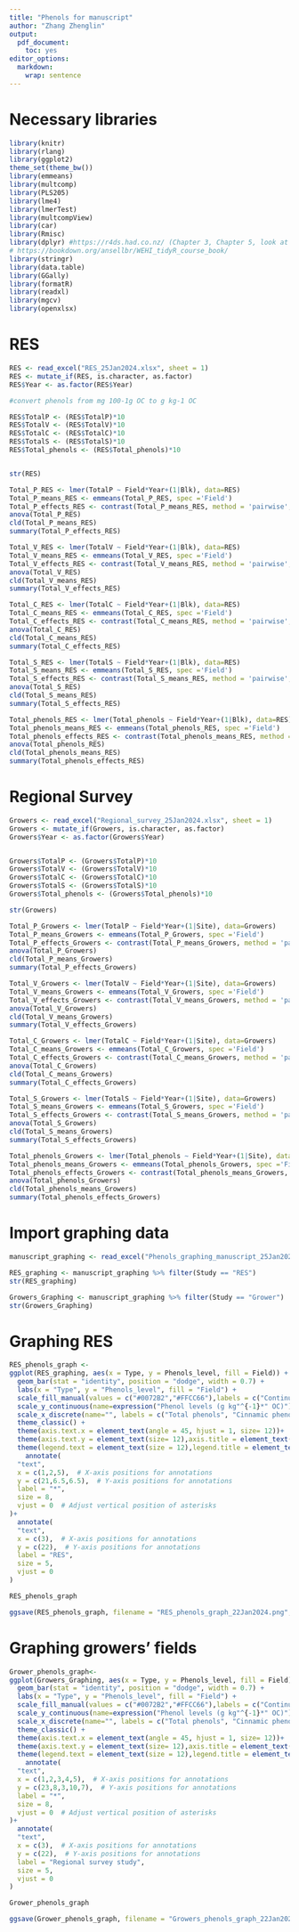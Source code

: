 ```yaml
---
title: "Phenols for manuscript"
author: "Zhang Zhenglin"
output:
  pdf_document:
    toc: yes
editor_options:
  markdown:
    wrap: sentence
---
```


# Necessary libraries

```r
library(knitr)
library(rlang)
library(ggplot2)
theme_set(theme_bw())
library(emmeans)
library(multcomp)
library(PLS205)
library(lme4)
library(lmerTest)
library(multcompView)
library(car)
library(Rmisc) 
library(dplyr) #https://r4ds.had.co.nz/ (Chapter 3, Chapter 5, look at filter and select)
# https://bookdown.org/ansellbr/WEHI_tidyR_course_book/
library(stringr) 
library(data.table)
library(GGally)
library(formatR)
library(readxl)
library(mgcv)
library(openxlsx)

```

# RES

```r
RES <- read_excel("RES_25Jan2024.xlsx", sheet = 1)
RES <- mutate_if(RES, is.character, as.factor)
RES$Year <- as.factor(RES$Year)

#convert phenols from mg 100-1g OC to g kg-1 OC

RES$TotalP <- (RES$TotalP)*10
RES$TotalV <- (RES$TotalV)*10
RES$TotalC <- (RES$TotalC)*10
RES$TotalS <- (RES$TotalS)*10
RES$Total_phenols <- (RES$Total_phenols)*10


str(RES)
```

```r
Total_P_RES <- lmer(TotalP ~ Field*Year+(1|Blk), data=RES)
Total_P_means_RES <- emmeans(Total_P_RES, spec ='Field')
Total_P_effects_RES <- contrast(Total_P_means_RES, method = 'pairwise', adjust = "tukey")
anova(Total_P_RES)
cld(Total_P_means_RES)
summary(Total_P_effects_RES)

Total_V_RES <- lmer(TotalV ~ Field*Year+(1|Blk), data=RES)
Total_V_means_RES <- emmeans(Total_V_RES, spec ='Field')
Total_V_effects_RES <- contrast(Total_V_means_RES, method = 'pairwise', adjust = "tukey")
anova(Total_V_RES)
cld(Total_V_means_RES)
summary(Total_V_effects_RES)

Total_C_RES <- lmer(TotalC ~ Field*Year+(1|Blk), data=RES)
Total_C_means_RES <- emmeans(Total_C_RES, spec ='Field')
Total_C_effects_RES <- contrast(Total_C_means_RES, method = 'pairwise', adjust = "tukey")
anova(Total_C_RES)
cld(Total_C_means_RES)
summary(Total_C_effects_RES)

Total_S_RES <- lmer(TotalS ~ Field*Year+(1|Blk), data=RES)
Total_S_means_RES <- emmeans(Total_S_RES, spec ='Field')
Total_S_effects_RES <- contrast(Total_S_means_RES, method = 'pairwise', adjust = "tukey")
anova(Total_S_RES)
cld(Total_S_means_RES)
summary(Total_S_effects_RES)

Total_phenols_RES <- lmer(Total_phenols ~ Field*Year+(1|Blk), data=RES)
Total_phenols_means_RES <- emmeans(Total_phenols_RES, spec ='Field')
Total_phenols_effects_RES <- contrast(Total_phenols_means_RES, method = 'pairwise', adjust = "tukey")
anova(Total_phenols_RES)
cld(Total_phenols_means_RES)
summary(Total_phenols_effects_RES)
```

# Regional Survey 

```r
Growers <- read_excel("Regional_survey_25Jan2024.xlsx", sheet = 1)
Growers <- mutate_if(Growers, is.character, as.factor)
Growers$Year <- as.factor(Growers$Year)


Growers$TotalP <- (Growers$TotalP)*10
Growers$TotalV <- (Growers$TotalV)*10
Growers$TotalC <- (Growers$TotalC)*10
Growers$TotalS <- (Growers$TotalS)*10
Growers$Total_phenols <- (Growers$Total_phenols)*10

str(Growers)
```


```r
Total_P_Growers <- lmer(TotalP ~ Field*Year+(1|Site), data=Growers)
Total_P_means_Growers <- emmeans(Total_P_Growers, spec ='Field')
Total_P_effects_Growers <- contrast(Total_P_means_Growers, method = 'pairwise', adjust = "tukey")
anova(Total_P_Growers)
cld(Total_P_means_Growers)
summary(Total_P_effects_Growers)

Total_V_Growers <- lmer(TotalV ~ Field*Year+(1|Site), data=Growers)
Total_V_means_Growers <- emmeans(Total_V_Growers, spec ='Field')
Total_V_effects_Growers <- contrast(Total_V_means_Growers, method = 'pairwise', adjust = "tukey")
anova(Total_V_Growers)
cld(Total_V_means_Growers)
summary(Total_V_effects_Growers)

Total_C_Growers <- lmer(TotalC ~ Field*Year+(1|Site), data=Growers)
Total_C_means_Growers <- emmeans(Total_C_Growers, spec ='Field')
Total_C_effects_Growers <- contrast(Total_C_means_Growers, method = 'pairwise', adjust = "tukey")
anova(Total_C_Growers)
cld(Total_C_means_Growers)
summary(Total_C_effects_Growers)

Total_S_Growers <- lmer(TotalS ~ Field*Year+(1|Site), data=Growers)
Total_S_means_Growers <- emmeans(Total_S_Growers, spec ='Field')
Total_S_effects_Growers <- contrast(Total_S_means_Growers, method = 'pairwise', adjust = "tukey")
anova(Total_S_Growers)
cld(Total_S_means_Growers)
summary(Total_S_effects_Growers)

Total_phenols_Growers <- lmer(Total_phenols ~ Field*Year+(1|Site), data=Growers)
Total_phenols_means_Growers <- emmeans(Total_phenols_Growers, spec ='Field')
Total_phenols_effects_Growers <- contrast(Total_phenols_means_Growers, method = 'pairwise', adjust = "tukey")
anova(Total_phenols_Growers)
cld(Total_phenols_means_Growers)
summary(Total_phenols_effects_Growers)
```

# Import graphing data

```r
manuscript_graphing <- read_excel("Phenols_graphing_manuscript_25Jan2024.xlsx", sheet = 1)

RES_graphing <- manuscript_graphing %>% filter(Study == "RES")
str(RES_graphing)

Growers_Graphing <- manuscript_graphing %>% filter(Study == "Grower")
str(Growers_Graphing)
```

# Graphing RES

```r
RES_phenols_graph <-
ggplot(RES_graphing, aes(x = Type, y = Phenols_level, fill = Field)) +
  geom_bar(stat = "identity", position = "dodge", width = 0.7) +
  labs(x = "Type", y = "Phenols_level", fill = "Field") +
  scale_fill_manual(values = c("#0072B2","#FFCC66"),labels = c("Continuous rice (CR)", "Fallow rice (FR)"))+
  scale_y_continuous(name=expression("Phenol levels (g kg"^{-1}*" OC)"), limits = c(0,25), expand = c(0, 0))+
  scale_x_discrete(name="", labels = c("Total phenols", "Cinnamic phenols", "p-hydroxybenzoic phenols", "Syringyl phenols", "Vanillyl phenols"))+
  theme_classic() +
  theme(axis.text.x = element_text(angle = 45, hjust = 1, size= 12))+
  theme(axis.text.y = element_text(size= 12),axis.title = element_text(size=12))+
  theme(legend.text = element_text(size = 12),legend.title = element_text(size = 13))+
    annotate(
  "text",
  x = c(1,2,5),  # X-axis positions for annotations
  y = c(21,6.5,6.5),  # Y-axis positions for annotations
  label = "*",
  size = 8,
  vjust = 0  # Adjust vertical position of asterisks
)+
  annotate(
  "text",
  x = c(3),  # X-axis positions for annotations
  y = c(22),  # Y-axis positions for annotations
  label = "RES",
  size = 5,
  vjust = 0  
)

RES_phenols_graph

ggsave(RES_phenols_graph, filename = "RES_phenols_graph_22Jan2024.png", height = 15, width = 20, units = "cm", dpi=1000)
```
# Graphing growers' fields

```r
Grower_phenols_graph<-
ggplot(Growers_Graphing, aes(x = Type, y = Phenols_level, fill = Field)) +
  geom_bar(stat = "identity", position = "dodge", width = 0.7) +
  labs(x = "Type", y = "Phenols_level", fill = "Field") +
  scale_fill_manual(values = c("#0072B2","#FFCC66"),labels = c("Continuous rice (CR)", "Fallow rice (FR)"))+
  scale_y_continuous(name=expression("Phenol levels (g kg"^{-1}*" OC)"), limits = c(0,25), expand = c(0, 0))+
  scale_x_discrete(name="", labels = c("Total phenols", "Cinnamic phenols", "p-hydroxybenzoic phenols", "Syringyl phenols", "Vanillyl phenols"))+
  theme_classic() +
  theme(axis.text.x = element_text(angle = 45, hjust = 1, size= 12))+
  theme(axis.text.y = element_text(size= 12),axis.title = element_text(size=12))+
  theme(legend.text = element_text(size = 12),legend.title = element_text(size = 13))+
    annotate(
  "text",
  x = c(1,2,3,4,5),  # X-axis positions for annotations
  y = c(23,8,3,10,7),  # Y-axis positions for annotations
  label = "*",
  size = 8,
  vjust = 0  # Adjust vertical position of asterisks
)+
  annotate(
  "text",
  x = c(3),  # X-axis positions for annotations
  y = c(22),  # Y-axis positions for annotations
  label = "Regional survey study",
  size = 5,
  vjust = 0  
)

Grower_phenols_graph

ggsave(Grower_phenols_graph, filename = "Growers_phenols_graph_22Jan2024.png", height = 15, width = 20, units = "cm", dpi=1000)
```
